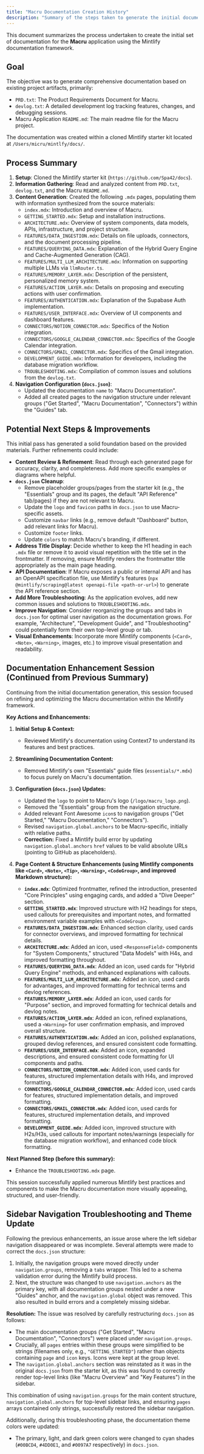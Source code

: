 ```yaml
---
title: "Macru Documentation Creation History"
description: "Summary of the steps taken to generate the initial documentation for the Macru application."
---
```


This document summarizes the process undertaken to create the initial set of documentation for the **Macru** application using the Mintlify documentation framework.

## Goal

The objective was to generate comprehensive documentation based on existing project artifacts, primarily:
*   `PRD.txt`: The Product Requirements Document for Macru.
*   `devlog.txt`: A detailed development log tracking features, changes, and debugging sessions.
*   Macru Application `README.md`: The main readme file for the Macru project.

The documentation was created within a cloned Mintlify starter kit located at `/Users/micru/mintlfy/docs/`.

## Process Summary

1.  **Setup**: Cloned the Mintlify starter kit (`https://github.com/Spa42/docs`).
2.  **Information Gathering**: Read and analyzed content from `PRD.txt`, `devlog.txt`, and the Macru `README.md`.
3.  **Content Generation**: Created the following `.mdx` pages, populating them with information synthesized from the source materials:
    *   `index.mdx`: Introduction and overview of Macru.
    *   `GETTING_STARTED.mdx`: Setup and installation instructions.
    *   `ARCHITECTURE.mdx`: Overview of system components, data models, APIs, infrastructure, and project structure.
    *   `FEATURES/DATA_INGESTION.mdx`: Details on file uploads, connectors, and the document processing pipeline.
    *   `FEATURES/QUERYING_DATA.mdx`: Explanation of the Hybrid Query Engine and Cache-Augmented Generation (CAG).
    *   `FEATURES/MULTI_LLM_ARCHITECTURE.mdx`: Information on supporting multiple LLMs via `llmRouter.ts`.
    *   `FEATURES/MEMORY_LAYER.mdx`: Description of the persistent, personalized memory system.
    *   `FEATURES/ACTION_LAYER.mdx`: Details on proposing and executing actions with user confirmation.
    *   `FEATURES/AUTHENTICATION.mdx`: Explanation of the Supabase Auth implementation.
    *   `FEATURES/USER_INTERFACE.mdx`: Overview of UI components and dashboard features.
    *   `CONNECTORS/NOTION_CONNECTOR.mdx`: Specifics of the Notion integration.
    *   `CONNECTORS/GOOGLE_CALENDAR_CONNECTOR.mdx`: Specifics of the Google Calendar integration.
    *   `CONNECTORS/GMAIL_CONNECTOR.mdx`: Specifics of the Gmail integration.
    *   `DEVELOPMENT_GUIDE.mdx`: Information for developers, including the database migration workflow.
    *   `TROUBLESHOOTING.mdx`: Compilation of common issues and solutions from the `devlog.txt`.
4.  **Navigation Configuration (`docs.json`)**:
    *   Updated the documentation `name` to "Macru Documentation".
    *   Added all created pages to the navigation structure under relevant groups ("Get Started", "Macru Documentation", "Connectors") within the "Guides" tab.

## Potential Next Steps & Improvements

This initial pass has generated a solid foundation based on the provided materials. Further refinements could include:

*   **Content Review & Refinement**: Read through each generated page for accuracy, clarity, and completeness. Add more specific examples or diagrams where helpful.
*   **`docs.json` Cleanup**:
    *   Remove placeholder groups/pages from the starter kit (e.g., the "Essentials" group and its pages, the default "API Reference" tab/pages) if they are not relevant to Macru.
    *   Update the `logo` and `favicon` paths in `docs.json` to use Macru-specific assets.
    *   Customize `navbar` links (e.g., remove default "Dashboard" button, add relevant links for Macru).
    *   Customize `footer` links.
    *   Update `colors` to match Macru's branding, if different.
*   **Address Title Display**: Decide whether to keep the H1 heading in each `.mdx` file or remove it to avoid visual repetition with the title set in the frontmatter. If removing, ensure Mintlify renders the frontmatter title appropriately as the main page heading.
*   **API Documentation**: If Macru exposes a public or internal API and has an OpenAPI specification file, use Mintlify's features (`npx @mintlify/scraping@latest openapi-file <path-or-url>`) to generate the API reference section.
*   **Add More Troubleshooting**: As the application evolves, add new common issues and solutions to `TROUBLESHOOTING.mdx`.
*   **Improve Navigation**: Consider reorganizing the groups and tabs in `docs.json` for optimal user navigation as the documentation grows. For example, "Architecture", "Development Guide", and "Troubleshooting" could potentially form their own top-level group or tab.
*   **Visual Enhancements**: Incorporate more Mintlify components (`<Card>`, `<Note>`, `<Warning>`, images, etc.) to improve visual presentation and readability.

## Documentation Enhancement Session (Continued from Previous Summary)

Continuing from the initial documentation generation, this session focused on refining and optimizing the Macru documentation within the Mintlify framework.

**Key Actions and Enhancements:**

1.  **Initial Setup & Context:**
    *   Reviewed Mintlify's documentation using Context7 to understand its features and best practices.

2.  **Streamlining Documentation Content:**
    *   Removed Mintlify's own "Essentials" guide files (`essentials/*.mdx`) to focus purely on Macru's documentation.

3.  **Configuration (`docs.json`) Updates:**
    *   Updated the `logo` to point to Macru's logo (`/logo/macru_logo.png`).
    *   Removed the "Essentials" group from the navigation structure.
    *   Added relevant Font Awesome `icon`s to navigation groups ("Get Started," "Macru Documentation," "Connectors").
    *   Revised `navigation.global.anchors` to be Macru-specific, initially with relative paths.
    *   **Correction:** Fixed a Mintlify build error by updating `navigation.global.anchors` `href` values to be valid absolute URLs (pointing to GitHub as placeholders).

4.  **Page Content & Structure Enhancements (using Mintlify components like `<Card>`, `<Note>`, `<Tip>`, `<Warning>`, `<CodeGroup>`, and improved Markdown structure):**
    *   **`index.mdx`**: Optimized frontmatter, refined the introduction, presented "Core Principles" using engaging cards, and added a "Dive Deeper" section.
    *   **`GETTING_STARTED.mdx`**: Improved structure with H2 headings for steps, used callouts for prerequisites and important notes, and formatted environment variable examples with `<CodeGroup>`.
    *   **`FEATURES/DATA_INGESTION.mdx`**: Enhanced section clarity, used cards for connector overviews, and improved formatting for technical details.
    *   **`ARCHITECTURE.mdx`**: Added an icon, used `<ResponseField>` components for "System Components," structured "Data Models" with H4s, and improved formatting throughout.
    *   **`FEATURES/QUERYING_DATA.mdx`**: Added an icon, used cards for "Hybrid Query Engine" methods, and enhanced explanations with callouts.
    *   **`FEATURES/MULTI_LLM_ARCHITECTURE.mdx`**: Added an icon, used cards for advantages, and improved formatting for technical terms and devlog references.
    *   **`FEATURES/MEMORY_LAYER.mdx`**: Added an icon, used cards for "Purpose" section, and improved formatting for technical details and devlog notes.
    *   **`FEATURES/ACTION_LAYER.mdx`**: Added an icon, refined explanations, used a `<Warning>` for user confirmation emphasis, and improved overall structure.
    *   **`FEATURES/AUTHENTICATION.mdx`**: Added an icon, polished explanations, grouped devlog references, and ensured consistent code formatting.
    *   **`FEATURES/USER_INTERFACE.mdx`**: Added an icon, expanded descriptions, and ensured consistent code formatting for UI components and paths.
    *   **`CONNECTORS/NOTION_CONNECTOR.mdx`**: Added icon, used cards for features, structured implementation details with H4s, and improved formatting.
    *   **`CONNECTORS/GOOGLE_CALENDAR_CONNECTOR.mdx`**: Added icon, used cards for features, structured implementation details, and improved formatting.
    *   **`CONNECTORS/GMAIL_CONNECTOR.mdx`**: Added icon, used cards for features, structured implementation details, and improved formatting.
    *   **`DEVELOPMENT_GUIDE.mdx`**: Added icon, improved structure with H2s/H3s, used callouts for important notes/warnings (especially for the database migration workflow), and enhanced code block formatting.

**Next Planned Step (before this summary):**
*   Enhance the `TROUBLESHOOTING.mdx` page.

This session successfully applied numerous Mintlify best practices and components to make the Macru documentation more visually appealing, structured, and user-friendly. 

## Sidebar Navigation Troubleshooting and Theme Update

Following the previous enhancements, an issue arose where the left sidebar navigation disappeared or was incomplete. Several attempts were made to correct the `docs.json` structure:

1.  Initially, the navigation groups were moved directly under `navigation.groups`, removing a `tabs` wrapper. This led to a schema validation error during the Mintlify build process.
2.  Next, the structure was changed to use `navigation.anchors` as the primary key, with all documentation groups nested under a new "Guides" anchor, and the `navigation.global` object was removed. This also resulted in build errors and a completely missing sidebar.

**Resolution:**
The issue was resolved by carefully restructuring `docs.json` as follows:
*   The main documentation groups ("Get Started", "Macru Documentation", "Connectors") were placed under `navigation.groups`.
*   Crucially, all `pages` entries within these groups were simplified to be strings (filenames only, e.g., `"GETTING_STARTED"`) rather than objects containing `page` and `icon` keys. Icons were kept at the group level.
*   The `navigation.global.anchors` section was reinstated as it was in the original `docs.json` from the starter kit, as this was found to correctly render top-level links (like "Macru Overview" and "Key Features") in the sidebar.

This combination of using `navigation.groups` for the main content structure, `navigation.global.anchors` for top-level sidebar links, and ensuring `pages` arrays contained only strings, successfully restored the sidebar navigation.

Additionally, during this troubleshooting phase, the documentation theme colors were updated:
*   The primary, light, and dark green colors were changed to cyan shades (`#00BCD4`, `#4DD0E1`, and `#0097A7` respectively) in `docs.json`. 